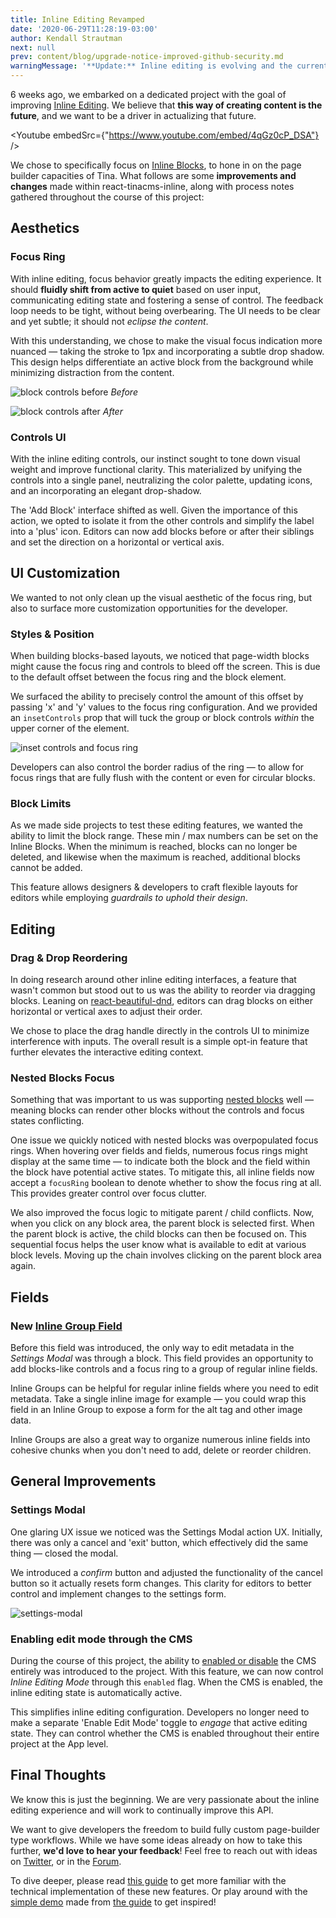 ```yaml
---
title: Inline Editing Revamped
date: '2020-06-29T11:28:19-03:00'
author: Kendall Strautman
next: null
prev: content/blog/upgrade-notice-improved-github-security.md
warningMessage: '**Update:** Inline editing is evolving and the current version is considered experimental, read more about [the evolution of inline editing](/blog/evolution-of-inline-editing/).'
---
```


6 weeks ago, we embarked on a dedicated project with the goal of improving [Inline Editing](https://tinacms.org/docs/ui/inline-editing). We believe that **this way of creating content is the future**, and we want to be a driver in actualizing that future.

<Youtube embedSrc={"https://www.youtube.com/embed/4qGz0cP_DSA"} />

We chose to specifically focus on [Inline Blocks](https://tinacms.org/docs/ui/inline-editing/inline-blocks), to hone in on the page builder capacities of Tina. What follows are some **improvements and changes** made within react-tinacms-inline, along with process notes gathered throughout the course of this project:

## Aesthetics

### Focus Ring

With inline editing, focus behavior greatly impacts the editing experience. It should **fluidly shift from active to quiet** based on user input, communicating editing state and fostering a sense of control. The feedback loop needs to be tight, without being overbearing. The UI needs to be clear and yet subtle; it should not _eclipse the content_.

With this understanding, we chose to make the visual focus indication more nuanced — taking the stroke to 1px and incorporating a subtle drop shadow. This design helps differentiate an active block from the background while minimizing distraction from the content.

![block controls before](/img/inline-blocks/block-controls.png)
_Before_

![block controls after](/img/inline-blocks/blocks-controls-redo.png)
_After_

### Controls UI

With the inline editing controls, our instinct sought to tone down visual weight and improve functional clarity. This materialized by unifying the controls into a single panel, neutralizing the color palette, updating icons, and an incorporating an elegant drop-shadow.

The 'Add Block' interface shifted as well. Given the importance of this action, we opted to isolate it from the other controls and simplify the label into a 'plus' icon. Editors can now add blocks before or after their siblings and set the direction on a horizontal or vertical axis.

## UI Customization

We wanted to not only clean up the visual aesthetic of the focus ring, but also to surface more customization opportunities for the developer.

### Styles & Position

When building blocks-based layouts, we noticed that page-width blocks might cause the focus ring and controls to bleed off the screen. This is due to the default offset between the focus ring and the block element.

We surfaced the ability to precisely control the amount of this offset by passing 'x' and 'y' values to the focus ring configuration. And we provided an `insetControls` prop that will tuck the group or block controls _within_ the upper corner of the element.

![inset controls and focus ring](/img/inline-blocks/focus-ring-controls.jpg)

Developers can also control the border radius of the ring — to allow for focus rings that are fully flush with the content or even for circular blocks.

### Block Limits

As we made side projects to test these editing features, we wanted the ability to limit the block range. These min / max numbers can be set on the Inline Blocks. When the minimum is reached, blocks can no longer be deleted, and likewise when the maximum is reached, additional blocks cannot be added.

This feature allows designers & developers to craft flexible layouts for editors while employing _guardrails to uphold their design_.

## Editing

### Drag & Drop Reordering

In doing research around other inline editing interfaces, a feature that wasn't common but stood out to us was the ability to reorder via dragging blocks. Leaning on [react-beautiful-dnd](https://github.com/atlassian/react-beautiful-dnd), editors can drag blocks on either horizontal or vertical axes to adjust their order.

We chose to place the drag handle directly in the controls UI to minimize interference with inputs. The overall result is a simple opt-in feature that further elevates the interactive editing context.

### Nested Blocks Focus

Something that was important to us was supporting [nested blocks](https://tinacms.org/guides/general/inline-blocks/nested-blocks) well — meaning blocks can render other blocks without the controls and focus states conflicting.

One issue we quickly noticed with nested blocks was overpopulated focus rings. When hovering over fields and fields, numerous focus rings might display at the same time — to indicate both the block and the field within the block have potential active states. To mitigate this, all inline fields now accept a `focusRing` boolean to denote whether to show the focus ring at all. This provides greater control over focus clutter.

We also improved the focus logic to mitigate parent / child conflicts. Now, when you click on any block area, the parent block is selected first. When the parent block is active, the child blocks can then be focused on. This sequential focus helps the user know what is available to edit at various block levels. Moving up the chain involves clicking on the parent block area again.

## Fields

### New [Inline Group Field](https://tinacms.org/docs/ui/inline-editing/inline-group)

Before this field was introduced, the only way to edit metadata in the _Settings Modal_ was through a block. This field provides an opportunity to add blocks-like controls and a focus ring to a group of regular inline fields.

Inline Groups can be helpful for regular inline fields where you need to edit metadata. Take a single inline image for example — you could wrap this field in an Inline Group to expose a form for the alt tag and other image data.

Inline Groups are also a great way to organize numerous inline fields into cohesive chunks when you don't need to add, delete or reorder children.

## General Improvements

### Settings Modal

One glaring UX issue we noticed was the Settings Modal action UX. Initially, there was only a cancel and 'exit' button, which effectively did the same thing — closed the modal.

We introduced a _confirm_ button and adjusted the functionality of the cancel button so it actually resets form changes. This clarity for editors to better control and implement changes to the settings form.

![settings-modal](/img/inline-blocks/settings-modal-blog.jpg)

### Enabling edit mode through the CMS

During the course of this project, the ability to [enabled or disable](https://tinacms.org/docs/cms#disabling--enabling-the-cms) the CMS entirely was introduced to the project. With this feature, we can now control _Inline Editing Mode_ through this `enabled` flag. When the CMS is enabled, the inline editing state is automatically active.

This simplifies inline editing configuration. Developers no longer need to make a separate 'Enable Edit Mode' toggle to _engage_ that active editing state. They can control whether the CMS is enabled throughout their entire project at the App level.

## Final Thoughts

We know this is just the beginning. We are very passionate about the inline editing experience and will work to continually improve this API.

We want to give developers the freedom to build fully custom page-builder type workflows. While we have some ideas already on how to take this further, **we'd love to hear your feedback**! Feel free to reach out with ideas on [Twitter](https://twitter.com/tinacms), or in the [Forum](https://community.tinacms.org/).

To dive deeper, please read [this guide](https://tinacms.org/guides/general/inline-blocks/overview) to get more familiar with the technical implementation of these new features. Or play around with the [simple demo](https://logan-anderson.github.io/cra-hosted-demo/) made from [the guide](https://tinacms.org/guides/general/inline-blocks/overview) to get inspired!

